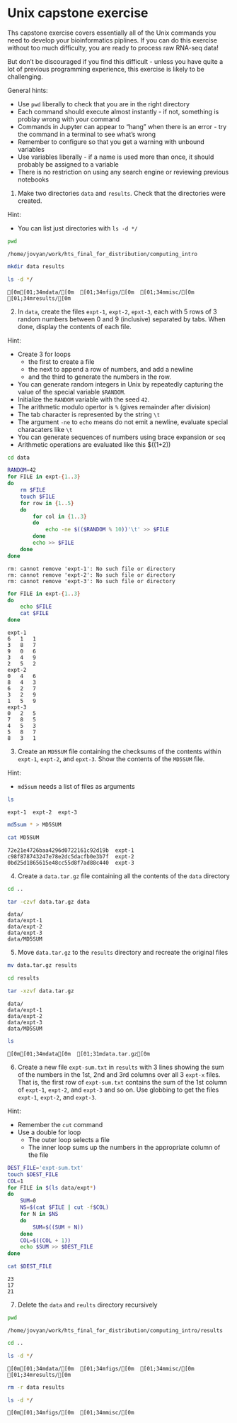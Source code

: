 # Unix capstone exercise

Ths capstone exercise covers essentially all of the Unix commands you need to develop your bioinformatics piplines. If you can do this exercise without too much difficulty, you are ready to process raw RNA-seq data!

But don't be discouraged if you find this difficult - unless you have quite a lot of previous programming experience, this exercise is likely to be challenging.

General hints:

- Use `pwd` liberally to check that you are in the right directory
- Each command should execute almost instantly - if not, something is problay wrong with your command
- Commands in Jupyter can appear to "hang" when there is an error - try the command in a terminal to see what's wrong
- Remember to configure so that you get a warning with unbound variables
- Use variables liberally - if a name is used more than once, it should probably be assigned to a variable
- There is no restriction on using any search engine or reviewing previous notebooks

1. Make two directories `data` and `results`. Check that the directories were created.

Hint:

- You can list just directories with `ls -d */`


```bash
pwd
```

    /home/jovyan/work/hts_final_for_distribution/computing_intro



```bash
mkdir data results
```


```bash
ls -d */
```

    [0m[01;34mdata/[0m  [01;34mfigs/[0m  [01;34mmisc/[0m  [01;34mresults/[0m


2. In `data`, create the files `expt-1`, `expt-2`, `epxt-3`, each with 5 rows of 3 random numbers between 0 and 9 (inclusive) separated by tabs. When done, display the contents of each file.

  
Hint: 

- Create 3 for loops 
    - the first to create a file
    - the next to append a row of numbers, and add a newline
    - and the third to generate the numbers in the row.
- You can generate random integers in Unix by repeatedly capturing the value of the special variable `$RANDOM`.
- Initialize the `RANDOM` variable with the seed `42`.
- The arithmetic modulo opertor is `%` (gives remainder after division)
- The tab character is represented by the string `\t`
- The argument `-ne` to `echo` means do not emit a newline, evaluate special characaters like `\t`
- You can generate sequences of numbers using brace expansion or `seq`
- Arithmetic operations are evaluated like this $((1+2))


```bash
cd data
```


```bash
RANDOM=42
for FILE in expt-{1..3}
do
    rm $FILE
    touch $FILE
    for row in {1..5}
    do
        for col in {1..3}
        do
            echo -ne $(($RANDOM % 10))'\t' >> $FILE
        done
        echo >> $FILE
    done
done
```

    rm: cannot remove 'expt-1': No such file or directory
    rm: cannot remove 'expt-2': No such file or directory
    rm: cannot remove 'expt-3': No such file or directory



```bash
for FILE in expt-{1..3}
do
    echo $FILE
    cat $FILE
done
```

    expt-1
    6	1	1	
    3	8	7	
    9	0	6	
    3	4	9	
    2	5	2	
    expt-2
    0	4	6	
    8	4	3	
    6	2	7	
    3	2	9	
    1	5	9	
    expt-3
    0	2	5	
    7	8	5	
    4	5	3	
    5	8	7	
    8	3	1	


3. Create an `MD5SUM` file containing the checksums of the contents within `expt-1`, `expt-2`, and `epxt-3`. Show the contents of the `MD5SUM` file.

Hint:

- `md5sum` needs a list of files as arguments


```bash
ls
```

    expt-1  expt-2  expt-3



```bash
md5sum * > MD5SUM
```


```bash
cat MD5SUM
```

    72e21e4726baa4296d0722161c92d19b  expt-1
    c98f878743247e78e2dc5dacfb0e3b7f  expt-2
    0bd25d1865615e48cc55d8f7ad88c440  expt-3


4. Create a `data.tar.gz` file containing all the contents of the `data` directory


```bash
cd ..
```


```bash
tar -czvf data.tar.gz data
```

    data/
    data/expt-1
    data/expt-2
    data/expt-3
    data/MD5SUM


5. Move `data.tar.gz` to the `results` directory and recreate the original files


```bash
mv data.tar.gz results
```


```bash
cd results
```


```bash
tar -xzvf data.tar.gz
```

    data/
    data/expt-1
    data/expt-2
    data/expt-3
    data/MD5SUM



```bash
ls
```

    [0m[01;34mdata[0m  [01;31mdata.tar.gz[0m


6. Create a new file `expt-sum.txt` in `results` with 3 lines showing the sum of the numbers in the 1st, 2nd and 3rd columns over all 3 `expt-x` files. That is, the first row of `expt-sum.txt` contains the sum of the 1st column of `expt-1`, `expt-2`, and `expt-3` and so on. Use globbing to get the files `expt-1`, `expt-2`, and `expt-3`.

Hint:

- Remember the `cut` command
- Use a double for loop
    - The outer loop selects a file
    - The inner loop sums up the numbers in the appropriate column of the file


```bash
DEST_FILE='expt-sum.txt'
touch $DEST_FILE
COL=1
for FILE in $(ls data/expt*)
do
    SUM=0
    NS=$(cat $FILE | cut -f$COL)
    for N in $NS
    do
        SUM=$((SUM + N))
    done
    COL=$((COL + 1))
    echo $SUM >> $DEST_FILE
done
```


```bash
cat $DEST_FILE
```

    23
    17
    21


7. Delete the `data` and `reults` directory recursively


```bash
pwd
```

    /home/jovyan/work/hts_final_for_distribution/computing_intro/results



```bash
cd ..
```


```bash
ls -d */
```

    [0m[01;34mdata/[0m  [01;34mfigs/[0m  [01;34mmisc/[0m  [01;34mresults/[0m



```bash
rm -r data results
```


```bash
ls -d */
```

    [0m[01;34mfigs/[0m  [01;34mmisc/[0m

